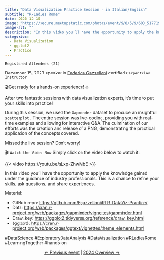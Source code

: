 ```yaml
---
title: "Data Visualization Practice Session - in Italian/English"
subtitle: "R-Ladies Rome"
date: 2023-12-15
image: "https://secure.meetupstatic.com/photos/event/9/8/5/9/600_517719001.webp?w=750"
image-alt: ""
description: "In this video you'll have the opportunity to apply the knowledge gained under the guidance of industry professionals. This is a chance to refine your skills, ask questions, and share experiences."
categories:
  - Data Visualization
  - ggplot2
  - Practice
---
```

  

`Registered Attendees (21)`

December 15, 2023 speaker is [Federica Gazzelloni](https://www.linkedin.com/in/federicagazzelloni/) certified `Carpentries Instructor`


🎬Get ready for a hands-on experience! 🔥

After two fantastic sessions with data visualization experts, it's time to put your skills into practice! 

During this session, we used the `Gapminder` dataset to produce an insightful `scatterplot.` The entire session was live-coding, providing you with real-time examples and allowing for interactive Q&A. The culmination of our efforts was the creation and release of a PNG, demonstrating the practical application of the concepts covered.


Missed the live session? Don't worry! 

 🎬 `Watch the Video Now`
Simply click on the video below to watch it:

{{< video https://youtu.be/sLxp-ZhwMbE >}}

In this video you'll have the opportunity to apply the knowledge gained under the guidance of industry professionals. This is a chance to refine your skills, ask questions, and share experiences.

Material:

- GitHub repo: <https://github.com/Fgazzelloni/RLR_DataViz-Practice/>
- Data: <https://cran.r-project.org/web/packages/gapminder/vignettes/gapminder.html>
- Draw_key: <https://ggplot2.tidyverse.org/reference/draw_key.html>
- {ggtext}: <https://cran.r-project.org/web/packages/ggtext/vignettes/theme_elements.html>


#DataScience #ExploratoryDataAnalysis #DataVisualization #RLadiesRome #LearningTogether #hands-on

<center>[← Previous event](/talks/2023/meetup/11302023/index.qmd) | [2024 Overview →](/talks/2024/index.qmd)</center>